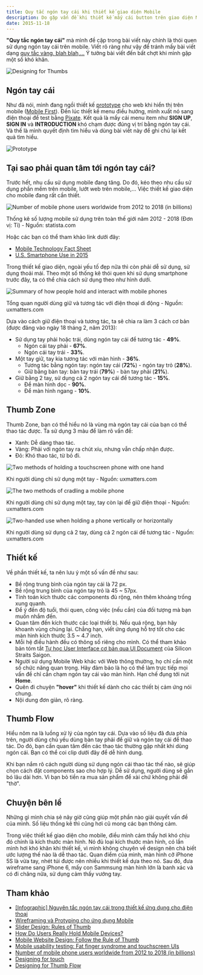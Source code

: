 ```yaml
---
title: Quy tắc ngón tay cái khi thiết kế giao diện Mobile
description: Do gặp vấn đề khi thiết kế mấy cái button trên giao diện Mobie, mình tìm hiểu một số quy tắc thiết kế để dễ dàng dùng ngón cái để thao tác. Mình cũng muốn chia sẻ lại với mọi người.
date: 2015-11-18
---
```


**"Quy tắc ngón tay cái"** mà mình đề cập trong bài viết này chính là thói quen sử dụng ngón tay cái trên mobile. Viết rõ ràng như vậy để tránh mấy bài viết dạng [quy tắc vàng, blah blah,...](https://en.wikipedia.org/wiki/Rule_of_thumb) Ý tưởng bài viết đến bất chợt khi mình gặp một số khó khăn.

![Designing for Thumbs](../../assets/tutorials/quy-tac-ngon-tay-cai-khi-thiet-ke-giao-dien-mobile/designing-for-thumbs.png)

## Ngón tay cái

Như đã nói, mình đang ngồi thiết kế [prototype](http://www.slideshare.net/pvanallen/prototyping-for-interaction-design) cho web khi hiển thị trên mobile ([Mobile First](http://zurb.com/word/mobile-first)). Đến lúc thiết kế menu điều hướng, mình xuất nó sang điện thoại để test bằng [Pixate](http://www.pixate.com/). Kết quả là mấy cái menu item như **SIGN UP**, **SIGN IN** và **INTRODUCTION** khó chạm được đúng vị trí bằng ngón tay cái. Và thế là mình quyết định tìm hiểu và dùng bài viết này để ghi chú lại kết quả tìm hiểu.

![Prototype](../../assets/tutorials/quy-tac-ngon-tay-cai-khi-thiet-ke-giao-dien-mobile/prototype.png)

## Tại sao phải quan tâm tới ngón tay cái?

Trước hết, nhu cầu sử dụng mobile đang tăng. Do đó, kéo theo nhu cầu sử dụng phần mềm trên mobile, lướt web trên mobile,... Việc thiết kế giao diện cho mobile đang rất cần thiết.

![Number of mobile phone users worldwide from 2012 to 2018 (in billions)](../../assets/tutorials/quy-tac-ngon-tay-cai-khi-thiet-ke-giao-dien-mobile/statistics-2012-2018.png)

Thống kê số lượng mobile sử dụng trên toàn thế giới năm 2012 - 2018 (Đơn vị: Tỉ) - Nguồn: statista.com

Hoặc các bạn có thể tham khảo link dưới đây:

- [Mobile Technology Fact Sheet](http://www.pewinternet.org/fact-sheets/mobile-technology-fact-sheet/)
- [U.S. Smartphone Use in 2015](http://www.pewinternet.org/2015/04/01/us-smartphone-use-in-2015/)

Trong thiết kế giao diện, ngoài yếu tố đẹp nữa thì còn phải dễ sử dụng, sử dụng thoải mái. Theo một số thống kê thói quen khi sử dụng smartphone trước đây, ta có thể chia cách sử dụng theo như hình dưới.

![Summary of how people hold and interact with mobile phones](../../assets/tutorials/quy-tac-ngon-tay-cai-khi-thiet-ke-giao-dien-mobile/hold-phones.png)

Tổng quan người dùng giữ và tương tác với điện thoại di động - Nguồn: uxmatters.com

Dựa vào cách giữ điện thoại và tương tác, ta sẽ chia ra làm 3 cách cơ bản (được đăng vào ngày 18 tháng 2, năm 2013):

- Sử dụng tay phải hoặc trái, dùng ngón tay cái để tương tác - **49%**.
  - Ngón cái tay phải - **67%**.
  - Ngón cái tay trái - **33%**.
- Một tay giữ, tay kia tương tác với màn hình - **36%**.
  - Tương tác bằng ngón tay: ngón tay cái (**72%**) - ngón tay trỏ (**28%**).
  - Giữ bằng bàn tay: bàn tay trái (**79%**) - bàn tay phải (**21%**).
- Giữ bằng 2 tay, sử dụng cả 2 ngón tay cái để tương tác - **15%**.
  - Để màn hình dọc - **90%**.
  - Để màn hình ngang - **10%**.

## Thumb Zone

Thumb Zone, bạn có thể hiểu nó là vùng mà ngón tay cái của bạn có thể thao tác được. Ta sử dụng 3 màu để làm rõ vấn đề:

- Xanh: Dễ dàng thao tác.
- Vàng: Phải với ngón tay ra chút xíu, nhưng vẫn chấp nhận được.
- Đỏ: Khó thao tác, từ bỏ đi.

![Two methods of holding a touchscreen phone with one hand](../../assets/tutorials/quy-tac-ngon-tay-cai-khi-thiet-ke-giao-dien-mobile/one-handed.png)

Khi người dùng chỉ sử dụng một tay - Nguồn: uxmatters.com

![The two methods of cradling a mobile phone](../../assets/tutorials/quy-tac-ngon-tay-cai-khi-thiet-ke-giao-dien-mobile/cradling.png)

Khi người dùng chỉ sử dụng một tay, tay còn lại để giữ điện thoại - Nguồn: uxmatters.com

![Two-handed use when holding a phone vertically or horizontally](../../assets/tutorials/quy-tac-ngon-tay-cai-khi-thiet-ke-giao-dien-mobile/two-handed.png)

Khi người dùng sử dụng cả 2 tay, dùng cả 2 ngón cái để tương tác - Nguồn: uxmatters.com

## Thiết kế

Về phần thiết kế, ta nên lưu ý một số vấn đề như sau:

- Bề rộng trung bình của ngón tay cái là 72 px.
- Bề rộng trung bình của ngón tay trỏ là 45 ~ 57px.
- Tính toán kích thước các components đủ rộng, nên thêm khoảng trống xung quanh.
- Để ý đến độ tuổi, thói quen, công việc (nếu cần) của đối tượng mà bạn muốn nhắm đến.
- Quan tâm đến kích thước các loại thiết bị. Nếu quá rộng, bạn hãy khoanh vùng chúng lại. Chẳng hạn, viết ứng dụng hỗ trợ tốt cho các màn hình kích thước 3.5 ~ 4.7 inch.
- Mỗi hệ điều hành đều có thông số riêng cho mình. Có thể tham khảo bản tóm tắt [Tự học User Interface cơ bản qua UI Document](incorporating) của Silicon Straits Saigon.
- Người sử dụng Mobile Web khác với Web thông thường, họ chỉ cần một số chức năng quan trọng. Hãy đảm bảo là họ có thể làm trực tiếp mọi vấn đề chỉ cần chạm ngón tay cái vào màn hình. Hạn chế đụng tới nút **Home**.
- Quên đi chuyện **"hover"** khi thiết kế dành cho các thiết bị cảm ứng nói chung.
- Nội dung đơn giản, rõ ràng.

## Thumb Flow

Hiểu nôm na là luồng xử lý của ngón tay cái. Dựa vào số liệu đã đưa phía trên, người dùng chủ yếu dùng bàn tay phải để giữ và ngón tay cái để thao tác. Do đó, bạn cần quan tâm đến các thao tác thường gặp nhất khi dùng ngón cái. Bạn có thể coi clip dưới đây để dễ hình dung.

Khi bạn nắm rõ cách người dùng sử dụng ngón cái thao tác thế nào, sẽ giúp chọn cách đặt components sao cho hợp lý. Dễ sử dụng, người dùng sẽ gắn bó lâu dài hơn. Vì bạn bỏ tiền ra mua sản phẩm để xài chứ không phải để "thờ".

## Chuyện bên lề

Những gì mình chia sẻ nãy giờ cũng giúp một phần nào giải quyết vấn đề của mình. Số liệu thống kê thì cũng hơi cũ mong các bạn thông cảm.

Trong việc thiết kế giao diện cho mobile, điều mình cảm thấy hơi khó chịu đó chính là kích thước màn hình. Nó đủ loại kích thước màn hình, có lần mình hơi khó khăn khi thiết kế, vì mình không chuyên về design nên chả biết ước lượng thế nào là dễ thao tác. Quan điểm của mình, màn hình cỡ iPhone 5S là vừa tay, nhét túi được nên nhiều khi thiết kế dựa theo nó. Sau đó, đưa wireframe sang iPhone 6, mấy con Sammsung màn hình lớn là banh xác và có đi chăng nữa, sử dụng cảm thấy vướng tay.

## Tham khảo

- [\[Infographic\] Nguyên tắc ngón tay cái trong thiết kế ứng dụng cho điện thoại](https://tinhte.vn/threads/infographic-nguyen-tac-ngon-tay-cai-trong-thiet-ke-ung-dung-cho-dien-thoai.2303841/)
- [Wireframing và Protyping cho ứng dụng Mobile](http://idesign.vn/content/an-tuong/kien-thuc/wireframing-va-protyping-cho-ung-dung-mobile/)
- [Slider Design: Rules of Thumb](http://www.nngroup.com/articles/gui-slider-controls/)
- [How Do Users Really Hold Mobile Devices?](http://www.uxmatters.com/mt/archives/2013/02/how-do-users-really-hold-mobile-devices.php)
- [Mobile Website Design: Follow the Rule of Thumb](http://www.thebrandonagency.com/blog/article/mobile-website-design-follow-the-rule-of-thumb/)
- [Mobile usability testing: Fat finger syndrome and touchscreen UIs](http://www.usability247.com/blog/mobile-usability-testing-fat-finger-syndrome/)
- [Number of mobile phone users worldwide from 2012 to 2018 (in billions)](http://www.statista.com/statistics/274774/forecast-of-mobile-phone-users-worldwide/)
- [Designing for touch](http://www.creativebloq.com/design/designing-touch-2123037)
- [Designing for Thumb Flow](http://www.lukew.com/ff/entry.asp?1734)
